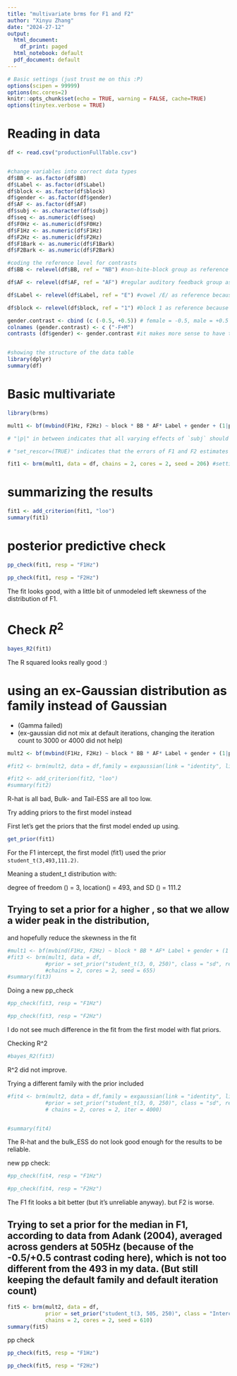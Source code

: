```yaml
---
title: "multivariate brms for F1 and F2"
author: "Xinyu Zhang"
date: "2024-27-12"
output:
  html_document:
    df_print: paged
  html_notebook: default
  pdf_document: default
---
```


```r
# Basic settings (just trust me on this :P)
options(scipen = 99999) 
options(mc.cores=2) 
knitr::opts_chunk$set(echo = TRUE, warning = FALSE, cache=TRUE)
options(tinytex.verbose = TRUE)
```

# Reading in data

```r
df <- read.csv("productionFullTable.csv")


#change variables into correct data types
df$BB <- as.factor(df$BB)
df$Label <- as.factor(df$Label)
df$block <- as.factor(df$block)
df$gender <- as.factor(df$gender)
df$AF <- as.factor(df$AF)
df$subj <- as.character(df$subj)
df$seq <- as.numeric(df$seq)
df$F0Hz <- as.numeric(df$F0Hz)
df$F1Hz <- as.numeric(df$F1Hz)
df$F2Hz <- as.numeric(df$F2Hz)
df$F1Bark <- as.numeric(df$F1Bark)
df$F2Bark <- as.numeric(df$F2Bark)

#coding the reference level for contrasts
df$BB <- relevel(df$BB, ref = "NB") #non-bite-block group as reference 

df$AF <- relevel(df$AF, ref = "AF") #regular auditory feedback group as reference

df$Label <- relevel(df$Label, ref = "E") #vowel /E/ as reference because it is less affected by the bite block

df$block <- relevel(df$block, ref = "1") #block 1 as reference because it's the pretest

gender.contrast <- cbind (c (-0.5, +0.5)) # female = -0.5, male = +0.5 
colnames (gender.contrast) <- c ("-F+M")
contrasts (df$gender) <- gender.contrast #it makes more sense to have the grand mean as reference level than having either gender. See the other html file for comparison


#showing the structure of the data table
library(dplyr)
summary(df)
```

# Basic multivariate

```r
library(brms)

mult1 <- bf(mvbind(F1Hz, F2Hz) ~ block * BB * AF* Label + gender + (1|p|subj) + (1|q|word)) + set_rescor(TRUE)

# "|p|" in between indicates that all varying effects of `subj` should be modeled as correlated (F1&F2 intercept per subject). Same with "|q|".

# "set_rescor=(TRUE)" indicates that the errors of F1 and F2 estimates are to be modeled as correlated

fit1 <- brm(mult1, data = df, chains = 2, cores = 2, seed = 206) #setting seed for reproducibility
```

# summarizing the results

```r
fit1 <- add_criterion(fit1, "loo")
summary(fit1)
```

# posterior predictive check

```r
pp_check(fit1, resp = "F1Hz")

pp_check(fit1, resp = "F2Hz")
```

The fit looks good, with a little bit of unmodeled left skewness of the distribution of F1.

# Check $R^2$

```r
bayes_R2(fit1)
```

The R squared looks really good :)

# using an ex-Gaussian distribution as family instead of Gaussian

* (Gamma failed)
* (ex-gaussian did not mix at default iterations, changing the iteration count to 3000 or 4000 did not help)
```r
mult2 <- bf(mvbind(F1Hz, F2Hz) ~ block * BB * AF* Label + gender + (1|p|subj) + (1|q|word)) #set_rescor(TRUE) is not possible for exgaussian

#fit2 <- brm(mult2, data = df,family = exgaussian(link = "identity", link_sigma = "log", link_beta = "log"), chains = 2, cores = 2, iter = 4000)
```

```r
#fit2 <- add_criterion(fit2, "loo")
#summary(fit2)
```

R-hat is all bad, Bulk- and Tail-ESS are all too low.


Try adding priors to the first model instead


First let's get the priors that the first model ended up using.

```r
get_prior(fit1)
```


For the F1 intercept, the first model (fit1) used the prior `student_t(3,493,111.2)`. 

Meaning a student_t distribution with: 

degree of freedom (\nu) = 3, location(\mu) = 493, and SD (\sigma) = 111.2

## Trying to set a prior for a higher \sigma, so that we allow a wider peak in the distribution, 

and hopefully reduce the skewness in the fit

```r
#mult1 <- bf(mvbind(F1Hz, F2Hz) ~ block * BB * AF* Label + gender + (1|p|subj) + (1|q|word)) + set_rescor(TRUE) #same as the first model
#fit3 <- brm(mult1, data = df, 
            #prior = set_prior("student_t(3, 0, 250)", class = "sd", resp = "F1Hz", group = "subj", coef = "Intercept"),
            #chains = 2, cores = 2, seed = 655)
#summary(fit3)
```

Doing a new pp_check
```r
#pp_check(fit3, resp = "F1Hz")

#pp_check(fit3, resp = "F2Hz")
```

I do not see much difference in the fit from the first model with flat priors.

Checking R^2
```r
#bayes_R2(fit3)
```

R^2 did not improve.

Trying a different family with the prior included

```r
#fit4 <- brm(mult2, data = df,family = exgaussian(link = "identity", link_sigma = "log", link_beta = "log"),
            #prior = set_prior("student_t(3, 0, 250)", class = "sd", resp = "F1Hz", group = "subj", coef = "Intercept"),
            # chains = 2, cores = 2, iter = 4000)


#summary(fit4)
```

The R-hat and the bulk_ESS do not look good enough for the results to be reliable.

new pp check:

```r
#pp_check(fit4, resp = "F1Hz")

#pp_check(fit4, resp = "F2Hz")
```

The F1 fit looks a bit better (but it's unreliable anyway). but F2 is worse.

## Trying to set a prior for the median in F1, according to data from Adank (2004), averaged across genders at 505Hz (because of the -0.5/+0.5 contrast coding here), which is not too different from the 493 in my data. (But still keeping the default family and default iteration count)

```r
fit5 <- brm(mult2, data = df,
            prior = set_prior("student_t(3, 505, 250)", class = "Intercept", resp = "F1Hz"),
            chains = 2, cores = 2, seed = 610)
summary(fit5)
```

pp check

```r
pp_check(fit5, resp = "F1Hz")

pp_check(fit5, resp = "F2Hz")
```